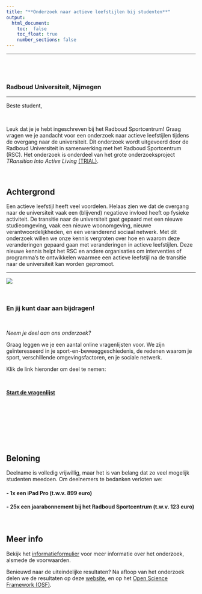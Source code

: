 ```yaml
---
title: "**Onderzoek naar actieve leefstijlen bij studenten**"
output: 
  html_document:
    toc:  false
    toc_float: true
    number_sections: false
---
```


----

<div class="row" style="padding-top: 40px;">
<div class="col-sm-6">

### Radboud Universiteit, Nijmegen

----
  
Beste student,

<br>

Leuk dat je je hebt ingeschreven bij het Radboud Sportcentrum! Graag vragen we je aandacht voor een onderzoek naar actieve leefstijlen tijdens de overgang naar de universiteit. Dit onderzoek wordt uitgevoerd door de Radboud Universiteit in samenwerking met het Radboud Sportcentrum (RSC). Het onderzoek is onderdeel van het grote onderzoeksproject *TRansition Into Active Living* [(TRIAL)](https://www.ru.nl/activeliving/onderzoek/vm-onderzoek/trial/).        

<br>


## Achtergrond

Een actieve leefstijl heeft veel voordelen. Helaas zien we dat de overgang naar de universiteit vaak een (blijvend) negatieve invloed heeft op fysieke activiteit. De transitie naar de universiteit gaat gepaard met een nieuwe studieomgeving, vaak een nieuwe woonomgeving, nieuwe verantwoordelijkheden, en een veranderend sociaal netwerk. Met dit onderzoek willen we onze kennis vergroten over hoe en waarom deze veranderingen gepaard gaan met veranderingen in actieve leefstijlen. Deze nieuwe kennis helpt het RSC en andere organisaties om interventies of programma’s te ontwikkelen waarmee een actieve leefstijl na de transitie naar de universiteit kan worden gepromoot.     
  
----

</div>
<div class="col-sm-6">

![](images/active.jpg)


<br>

### **En jij kunt daar aan bijdragen!** 

<br>

*Neem je deel aan ons onderzoek?* 

Graag leggen we je een aantal online vragenlijsten voor. We zijn geïnteresseerd in je sport-en-beweeggeschiedenis, de redenen waarom je sport, verschillende omgevingsfactoren, en je sociale netwerk.


Klik de link hieronder om deel te nemen:

<br> 

**[Start de vragenlijst](https://cdn.history.com/sites/2/2018/04/AP_9510230460-E.jpeg)**

<br>

<br>

<br>

<br>


</div>


## Beloning 

Deelname is volledig vrijwillig, maar het is van belang dat zo veel mogelijk studenten meedoen. Om deelnemers te bedanken verloten we:

#### - **1x een iPad Pro (t.w.v. 899 euro)**

#### - **25x een jaarabonnement bij het Radboud Sportcentrum (t.w.v. 123 euro)** 

<br>


## Meer info

Bekijk het [informatieformulier](https://robfranken.github.io/RSC/consent.html) voor meer informatie over het onderzoek, alsmede de voorwaarden.


Benieuwd naar de uiteindelijke resultaten? Na afloop van het onderzoek delen we de resultaten op deze [website](https://robfranken.github.io/RSC/results.html), en op het [Open Science Framework (OSF)](https://osf.io/).


